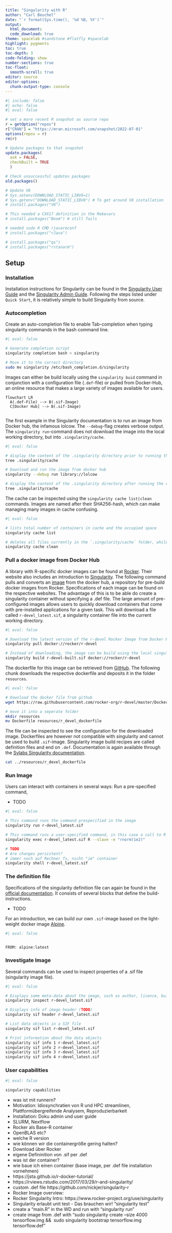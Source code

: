 ```yaml
---
title: "Singularity with R"
author: "Carl Beuchel"
date: "`r format(Sys.time(), '%d %B, %Y')`"
output:
  html_document:
  code_download: true
theme: spacelab #sandstone #flatfly #spacelab
highlight: pygments
toc: true  
toc-depth: 3
code-folding: show
number-sections: true
toc-float:
  smooth-scroll: true
editor: source
editor-options: 
  chunk-output-type: console
---
```



  
```r
#| include: false
#| echo: false
#| eval: false

# set a more recent R snapshot as source repo
r = getOption("repos") 
r["CRAN"] = "https://mran.microsoft.com/snapshot/2022-07-01"
options(repos = r)
rm(r)

# Update packages to that snapshot
update.packages(
  ask = FALSE, 
  checkBuilt = TRUE
  )

# Check unsuccessful updates packages
old.packages()

# Update V8
# Sys.setenv(DOWNLOAD_STATIC_LIBV8=1)
# Sys.getenv("DOWNLOAD_STATIC_LIBV8") # To get around V8 installation
# install.packages("V8")

# This needed a CXX17 definition in the Makevars
# install.packages("Boom") # still fails

# needed sudo R CMD rjavareconf 
# install.packages("rJava")

# install.packages("qs")
# install.packages("rstanarm")
```

## Setup

### Installation

Installation instructions for Singularity can be found in the [Singularity User Guide](https://docs.sylabs.io/guides/3.10/user-guide/quick_start.html) and the  [Singularity Admin Guide](https://docs.sylabs.io/guides/3.10/admin-guide/admin_quickstart.html). Following the steps listed under `Quick Start`, it is relatively simple to build Singularity from source.

### Autocompletion

Create an auto-completion file to enable Tab-completion when typing singularity commands in the bash command line.

```bash
#| eval: false

# Generate completion script
singularity completion bash > singularity

# Move it to the correct directory
sudo mv singularity /etc/bash_completion.d/singularity
```

Images can either be build locally using the `singularity buid` command in conjunction with a configuration file (`.def`-file) or pulled from Docker-Hub, an online resource that makes a large variety of images available for users.

```mermaid
flowchart LR
  A(.def-File) --> B(.sif-Image)
  C[Docker Hub] --> B(.sif-Image)
  
```

The first example in the Singularity documentation is to run an image from Docker hub, the infamous lolcow. The `--debug`-flag creates verbose output. The `singularity run`-command does not download the image into the local working directory, but into `.singularity/cache`. 

```bash
#| eval: false

# display the content of the .singularity directory prior to running the command 
tree .singularity/cache

# Download and run the image from docker hub
singularity --debug run library://lolcow

# display the content of the .singularity directory after running the command 
tree .singularity/cache
```

The cache can be inspected using the `singularity cache list|clean` commands. Images are named after their SHA256-hash, which can make managing many images in cache confusing.

```bash
#| eval: false

# lists total number of containers in cache and the occupied space
singularity cache list

# deletes all files currently in the `.singularity/cache` folder, while retaining the directories.
singularity cache clean
```

### Pull a docker image from Docker Hub

A library with R-specific docker images can be found at [Rocker](https://www.rocker-project.org/images/). Their website also includes an introduction to [Singularity](https://www.rocker-project.org/use/singularity). The following command pulls and converts an [image](https://www.rocker-project.org/images/base/r-devel) from the docker hub, a repository for pre-build docker images from Rocker. Specifications of each image can be found on the respective websites. The advantage of this is to be able do create a singularity container without specifying a .def file. The large amount of pre-configured images allows users to quickly download containers that come with pre-installed applications for a given task. This will download a file called `r-devel_latest.sif`, a singularity container file into the current working directory. 

```bash
#| eval: false

# Download the latest version of the r-devel Rocker Image from Docker Hub
singularity pull docker://rocker/r-devel

# Instead of downloading, the image can be build using the local singularity installation
singularity build r-devel-built.sif docker://rocker/r-devel
```

The dockerfile for this image can be retrieved from [GitHub](https://raw.githubusercontent.com/rocker-org/r-devel/master/Dockerfile). The following chunk downloads the respective dockerfile and deposits it in the folder `resources`.

```bash
#| eval: false

# Download the docker file from github
wget https://raw.githubusercontent.com/rocker-org/r-devel/master/Dockerfile

# move it into a seperate folder
mkdir resources
mv Dockerfile resources/r_devel_dockerfile
```

The file can be inspected to see the configuration for the downloaded image. Dockerfiles are however not compatible with singularity and cannot be used to build `.sif`-image. Singularity image build recipes are called definition files and end on `.def`. Documentation is again available through the [Sylabs Singularity documentation](https://docs.sylabs.io/guides/3.10/user-guide/definition_files.html).

```bash
cat ../resources/r_devel_dockerfile
```

### Run Image

Users can interact with containers in several ways: Run a pre-specified command, 

* TODO

```bash
#| eval: false

# This command runs the command prespecified in the image
singularity run r-devel_latest.sif

# This command runs a user-specified command, in this case a call to R that generates 100 normally distributed numbers.
singularity exec r-devel_latest.sif R --slave -e "rnorm(1e2)"

# TODO
# Are changes persistent? 
# immer noch auf Rechner fs, nicht "im" container
singularity shell r-devel_latest.sif

```

### The definition file

Specifications of the singularity definition file can again be found in the [official documentation](https://docs.sylabs.io/guides/3.10/user-guide/definition_files.html#definition-files). It consists of several blocks that define the build-instructions.

*  TODO

For an introduction, we can build our own `.sif`-image based on the light-weight docker image [Alpine](https://hub.docker.com/_/alpine).

```bash
#| eval: false


FROM: alpine:latest


```


### Investigate Image

Several commands can be used to inspect properties of a .sif file (singularity image file).

```bash
#| eval: false

# Displays some meta-data about the image, such as author, licence, build-date
singularity inspect r-devel_latest.sif

# Displays info of image header (TODO)
singularity sif header r-devel_latest.sif

# List data objects in a SIF file
singularity sif list r-devel_latest.sif

# Print information about the data objects
singularity sif info 1 r-devel_latest.sif
singularity sif info 2 r-devel_latest.sif
singularity sif info 3 r-devel_latest.sif
singularity sif info 4 r-devel_latest.sif


```

### User capabilities


```bash
#| eval: false

singularity capabilities

```






*   was ist mit runnern?
*   Motivation: Idiosynchratien von R und HPC streamlinen, Plattformübergreifende Analysem, Reproduzierbarkeit
*   Installation: Doku admin und user guide
*   SLURM, Nextflow
*   Rocker als Base-R container
*   OpenBLAS etc?
*   welche R version
*   wie können wir die containergröße gering halten?
*   Download über Rocker
*   eigene Defininition von .sif per .def
*   was ist der container?
*   wie baue ich einen container (base image, per .def file installation vornehmen)
*   https://jsta.github.io/r-docker-tutorial/ 
*   https://rviews.rstudio.com/2017/03/29/r-and-singularity/
*   custom .def file https://github.com/nickjer/singularity-r
*   Rocker Image overview: 
*   Rocker Singularity Intro: https://www.rocker-project.org/use/singularity
*   Singularity erlaubt unit test - Das brauchen wir! "singularity test"
*   create a "main.R" in the WD and run with "singularity run"
*   create image from .def with "sudo singularity create --size 4000 tensorflow.img && \ sudo singularity bootstrap tensorflow.img tensorflow.def"
